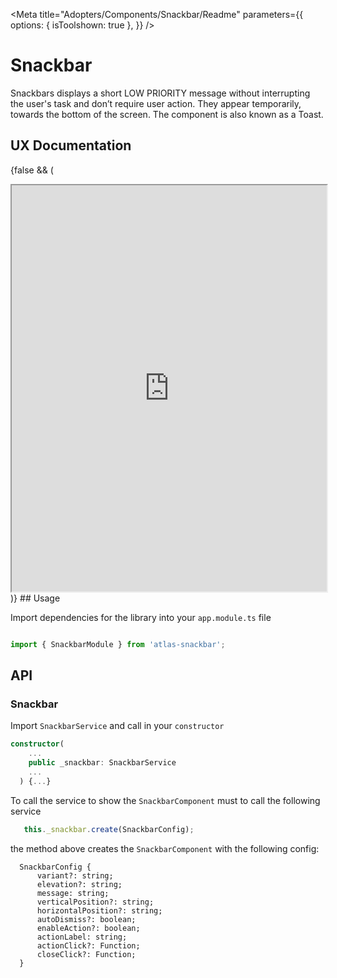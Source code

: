 
<Meta title="Adopters/Components/Snackbar/Readme" 
parameters={{
    options: {
      isToolshown: true
    },
  }}
 />

# Snackbar

Snackbars displays a short LOW PRIORITY message without interrupting the user's task and don’t require user action.
They appear temporarily, towards the bottom of the screen.
The component is also known as a Toast.

## UX Documentation
{false && (
<iframe
    src='https://www.figma.com/embed?embed_host=share&url=https%3A%2F%2Fwww.figma.com%2Ffile%2FqYzEXusuiTMnYZNzrcUlcy%2FSnackbar---Foundations-0.0.2-Components-Documentation%3Fnode-id%3D13866%253A22999' 
    allowFullScreen="true"
    width='100%'
    height='650px'
    style={{border: 'none'}}
></iframe>
)}
## Usage

Import dependencies for the library into your ```app.module.ts``` file

```ts

import { SnackbarModule } from 'atlas-snackbar';

```

## API

### Snackbar

Import ```SnackbarService``` and call in your ```constructor```

```ts
constructor(
    ...
    public _snackbar: SnackbarService
    ...
  ) {...}
```
To call the service to show the ```SnackbarComponent``` must to call the following service

```ts
   this._snackbar.create(SnackbarConfig);
```
the method above creates the ```SnackbarComponent``` with the following config:

```
  SnackbarConfig {
      variant?: string;
      elevation?: string;
      message: string;
      verticalPosition?: string;
      horizontalPosition?: string;
      autoDismiss?: boolean;
      enableAction?: boolean;
      actionLabel: string;
      actionClick?: Function;
      closeClick?: Function;
  }
```
